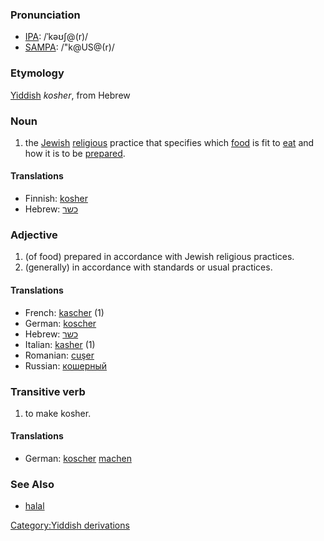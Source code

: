 ===Pronunciation===
*[[w:IPA|IPA]]: /ˈkəʊʃ@(r)/
*[[w:SAMPA|SAMPA]]: /"k@US@(r)/

===Etymology===
[[Yiddish]] ''kosher'', from Hebrew

=== Noun ===

# the [[Jew]]ish [[religion|religious]] practice that specifies which [[food]] is fit to [[eat]] and how it is to be [[prepare]]d.

====Translations====

*Finnish: [[kosher]]
*Hebrew: [[כשר]]

===Adjective===

# (of food) prepared in accordance with Jewish religious practices.
# (generally) in accordance with standards or usual practices.

====Translations====

*French: [[kascher]] (1) 
*German: [[koscher]]
*Hebrew: [[כשר]]
*Italian: [[kasher]] (1)
*Romanian: [[cuşer]]
*Russian: [[кошерный]]

===Transitive verb===

# to make kosher.

====Translations====

*German: [[koscher]] [[machen]]

=== See Also ===
*[[halal]]
[[Category:Yiddish derivations]]